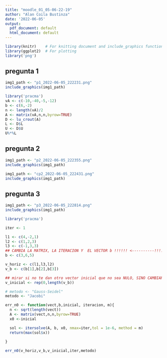 ```yaml
---
title: "moodle_01_05-06-22-19"
author: "Alan Coila Bustinza"
date: '2022-06-05'
output:
  pdf_document: default
  html_document: default
---
```



```r
library(knitr)    # For knitting document and include_graphics function
library(ggplot2)  # For plotting
library('png') 
```


## pregunta 1

```r
img1_path <- "p1_2022-06-05_222231.png"
include_graphics(img1_path)
``` 
```r
library('pracma')
vA <- c(-10,-40,-5,-12)
b <- c(6,-2)
n <- length(vA)/2
A <- matrix(vA,n,n,byrow=TRUE)
D <- lu_crout(A)
L <- D$L
U <- D$U
U%*%L
```

## pregunta 2
```r
img1_path <- "p2_2022-06-05_222355.png"
include_graphics(img1_path)
``` 

```r
img1_path <- "cp2_2022-06-05_222431.png"
include_graphics(img1_path)
``` 

## pregunta 3
```r
img1_path <- "p3_2022-06-05_222814.png"
include_graphics(img1_path)
```

```r
library('pracma')

iter <- 1

l1 <- c(4,-2,1)
l2 <- c(1,2,3)
l3 <- c(-1,3,3)
## CAMBIA LA MATRIX, LA ITERACION Y  EL VECTOR b !!!!!! <----------!!!!
b <- c(3,6,5)

v_horiz <- c(l1,l3,l2)
v_b <- c(b[1],b[2],b[3])

## mirar si no te dan otro vector inicial que no sea NULO, SINO CAMBIARLO
v_inicial <- rep(0,length(v_b))

# metodo <- "Gauss-Seidel"
metodo <- "Jacobi"

err_n0 <- function(vect,b,inicial, iteracion, m){
  n <- sqrt(length(vect))
  A <- matrix(vect,n,n,byrow=TRUE)
  x0 <-inicial

  sol <- itersolve(A, b, x0, nmax=iter,tol = 1e-6, method = m)
  return(max(sol$x))
  
}

err_n0(v_horiz,v_b,v_inicial,iter,metodo)

```
